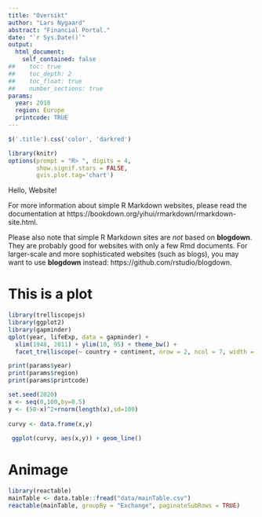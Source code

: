 ```yaml
---
title: "Oversikt"
author: "Lars Nygaard"
abstract: "Financial Portal."
date: "`r Sys.Date()`"
output:
  html_document:
    self_contained: false 
##    toc: true
##    toc_depth: 2
##    toc_float: true
##    number_sections: true
params:
  year: 2018
  region: Europe
  printcode: TRUE
---
```


```js
$('.title').css('color', 'darkred')
```

```r
library(knitr)
options(prompt = "R> ", digits = 4, 
        show.signif.stars = FALSE,
        gvis.plot.tag='chart')
```

Hello, Website!

For more information about simple R Markdown websites, please read the documentation at https://bookdown.org/yihui/rmarkdown/rmarkdown-site.html.

Please also note that simple R Markdown sites are _not_ based on **blogdown**. They are probably good for websites with only a few Rmd documents. For larger-scale and more sophisticated websites (such as blogs), you may want to use **blogdown** instead: https://github.com/rstudio/blogdown.

# This is a plot
```r
library(trelliscopejs)
library(ggplot2)
library(gapminder)
qplot(year, lifeExp, data = gapminder) +
  xlim(1948, 2011) + ylim(10, 95) + theme_bw() +
  facet_trelliscope(~ country + continent, nrow = 2, ncol = 7, width = 300, path = ".")
```

```r
print(params$year)
print(params$region)
print(params$printcode)
```

```r
set.seed(2020)
x <- seq(0,100,by=0.5)
y <- (50-x)^2+rnorm(length(x),sd=100)
 
curvy <- data.frame(x,y)
 
 ggplot(curvy, aes(x,y)) + geom_line()
```


# Animage
```r
library(reactable)
mainTable <- data.table::fread("data/mainTable.csv")
reactable(mainTable, groupBy = "Exchange", paginateSubRows = TRUE)
```



